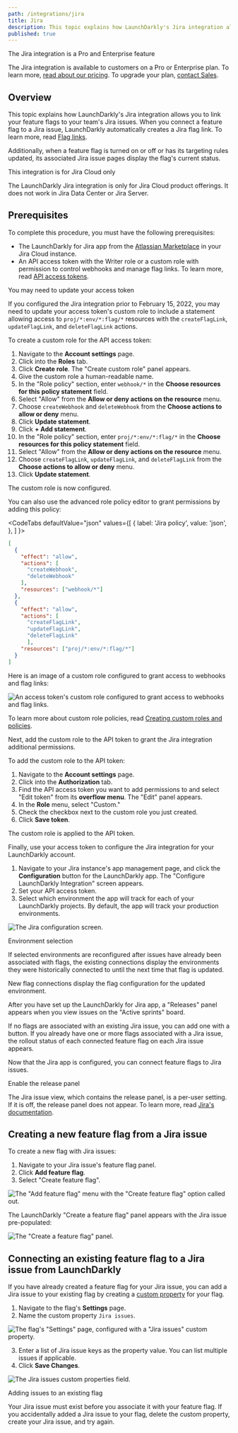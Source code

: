 ```yaml
---
path: /integrations/jira
title: Jira
description: This topic explains how LaunchDarkly's Jira integration allows you to link your feature flags to Jira issues.
published: true
---
```


<Callout intent="primary">
<CalloutTitle>The Jira integration is a Pro and Enterprise feature</CalloutTitle>
<CalloutDescription>

The Jira integration is available to customers on a Pro or Enterprise plan. To learn more, [read about our pricing](https://launchdarkly.com/pricing/). To upgrade your plan, [contact Sales](https://launchdarkly.com/contact-sales/).

</CalloutDescription>
</Callout>

## Overview

This topic explains how LaunchDarkly's Jira integration allows you to link your feature flags to your team's Jira issues. When you connect a feature flag to a Jira issue, LaunchDarkly automatically creates a Jira flag link. To learn more, read [Flag links](/home/flags/links).

Additionally, when a feature flag is turned on or off or has its targeting rules updated, its associated Jira issue pages display the flag's current status.

<Callout intent="info">
<CalloutTitle>This integration is for Jira Cloud only</CalloutTitle>
<CalloutDescription>

The LaunchDarkly Jira integration is only for Jira Cloud product offerings. It does not work in Jira Data Center or Jira Server.

</CalloutDescription>
</Callout>

## Prerequisites

To complete this procedure, you must have the following prerequisites:

- The LaunchDarkly for Jira app from the [Atlassian Marketplace](https://marketplace.atlassian.com/apps/1219142/launchdarkly-for-jira?hosting=cloud&tab=overview) in your Jira Cloud instance.
- An API access token with the Writer role or a custom role with permission to control webhooks and manage flag links. To learn more, read [API access tokens](/home/account-security/api-access-tokens).

<Callout intent="info">
<CalloutTitle>You may need to update your access token</CalloutTitle>
<CalloutDescription>

If you configured the Jira integration prior to February 15, 2022, you may need to update your access token's custom role to include a statement allowing access to `proj/*:env/*:flag/*` resources with the `createFlagLink`, `updateFlagLink`, and `deleteFlagLink` actions.

</CalloutDescription>
</Callout>

To create a custom role for the API access token:

1. Navigate to the **Account settings** page.
2. Click into the **Roles** tab.
3. Click **Create role**. The "Create custom role" panel appears.
4. Give the custom role a human-readable name.
5. In the "Role policy" section, enter `webhook/*` in the **Choose resources for this policy statement** field.
6. Select "Allow" from the **Allow or deny actions on the resource** menu.
7. Choose `createWebhook` and `deleteWebhook` from the **Choose actions to allow or deny** menu.
8. Click **Update statement**.
9. Click **+ Add statement**.
10. In the "Role policy" section, enter `proj/*:env/*:flag/*` in the **Choose resources for this policy statement** field.
11. Select "Allow" from the **Allow or deny actions on the resource** menu.
12. Choose `createFlagLink`, `updateFlagLink`, and `deleteFlagLink` from the **Choose actions to allow or deny** menu.
13. Click **Update statement**.

The custom role is now configured.

You can also use the advanced role policy editor to grant permissions by adding this policy:

<CodeTabs
  defaultValue="json"
  values={[
    { label: 'Jira policy', value: 'json', },
  ]
}>

<CodeTabItem value="json">

```json
[
  {
    "effect": "allow",
    "actions": [
      "createWebhook",
      "deleteWebhook"
    ],
    "resources": ["webhook/*"]
  },
  {
    "effect": "allow",
    "actions": [
      "createFlagLink",
      "updateFlagLink",
      "deleteFlagLink"
      ],
    "resources": ["proj/*:env/*:flag/*"]
  }
]
```

</CodeTabItem>
</CodeTabs>

Here is an image of a custom role configured to grant access to webhooks and flag links:

![An access token's custom role configured to grant access to webhooks and flag links.](jira-create-access-token.png)

To learn more about custom role policies, read [Creating custom roles and policies](/home/members/role-create).

Next, add the custom role to the API token to grant the Jira integration additional permissions.

To add the custom role to the API token:

1. Navigate to the **Account settings** page.
2. Click into the **Authorization** tab.
3. Find the API access token you want to add permissions to and select "Edit token" from its **overflow menu**. The "Edit" panel appears.
4. In the **Role** menu, select "Custom."
5. Check the checkbox next to the custom role you just created.
6. Click **Save token**.

The custom role is applied to the API token.

Finally, use your access token to configure the Jira integration for your LaunchDarkly account.

1. Navigate to your Jira instance's app management page, and click the **Configuration** button for the LaunchDarkly app. The "Configure LaunchDarkly Integration" screen appears.
2. Set your API access token.
3. Select which environment the app will track for each of your LaunchDarkly projects. By default, the app will track your production environments.

![The Jira configuration screen.](jira-configure-ld-integration.png)

<Callout intent="alert">
<CalloutTitle>Environment selection</CalloutTitle>
<CalloutDescription>

If selected environments are reconfigured after issues have already been associated with flags, the existing connections display the environments they were historically connected to until the next time that flag is updated.

New flag connections display the flag configuration for the updated environment.

</CalloutDescription>
</Callout>

After you have set up the LaunchDarkly for Jira app, a "Releases" panel appears when you view issues on the "Active sprints" board.

If no flags are associated with an existing Jira issue, you can add one with a button. If you already have one or more flags associated with a Jira issue, the rollout status of each connected feature flag on each Jira issue appears.

Now that the Jira app is configured, you can connect feature flags to Jira issues.

<Callout intent="info">
<CalloutTitle>Enable the release panel</CalloutTitle>
<CalloutDescription>

The Jira issue view, which contains the release panel, is a per-user setting. If it is off, the release panel does not appear. To learn more, read [Jira's documentation](https://support.atlassian.com/jira-work-management/docs/what-is-the-new-jira-issue-view/).

</CalloutDescription>
</Callout>

## Creating a new feature flag from a Jira issue

To create a new flag with Jira issues:

1. Navigate to your Jira issue's feature flag panel.
2. Click **Add feature flag**.
3. Select "Create feature flag".

![The "Add feature flag" menu with the "Create feature flag" option called out.](jira-create-feature-flag-callout.png)

The LaunchDarkly "Create a feature flag" panel appears with the Jira issue pre-populated:

![The "Create a feature flag" panel.](jira-new-feature-flag.png)

## Connecting an existing feature flag to a Jira issue from LaunchDarkly

If you have already created a feature flag for your Jira issue, you can add a Jira issue to your existing flag by creating a [custom property](/home/connecting/custom-properties) for your flag.

1. Navigate to the flag's **Settings** page.
2. Name the custom property `Jira issues`.

![The flag's "Settings" page, configured with a "Jira issues" custom property.](jira-custom-properties-menu.png)

3. Enter a list of Jira issue keys as the property value. You can list multiple issues if applicable.
4. Click **Save Changes**.

![The Jira issues custom properties field.](jira-custom-properties-issues.png)

<Callout intent="alert">
<CalloutTitle>Adding issues to an existing flag</CalloutTitle>
<CalloutDescription>

Your Jira issue must exist before you associate it with your feature flag. If you accidentally added a Jira issue to your flag, delete the custom property, create your Jira issue, and try again.

</CalloutDescription>
</Callout>
